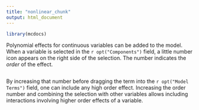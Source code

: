 ```yaml
---
title: "nonlinear_chunk"
output: html_document
---
```



```r
library(mcdocs)
```


Polynomial effects for continuous variables can be added to the model. When a variable is selected in the `r opt("Components")` field, a little number icon appears on the right side of the selection. The number indicates the _order_ of the effect. 


<img src="commons/pics/nonlinear2.png" class="img-responsive" alt="">


By increasing that number before dragging the term into the `r opt("Model Terms")` field, one can include any high order effect.
Increasing the order number and combining the selection with other variables allows including interactions involving higher order effects of a variable.